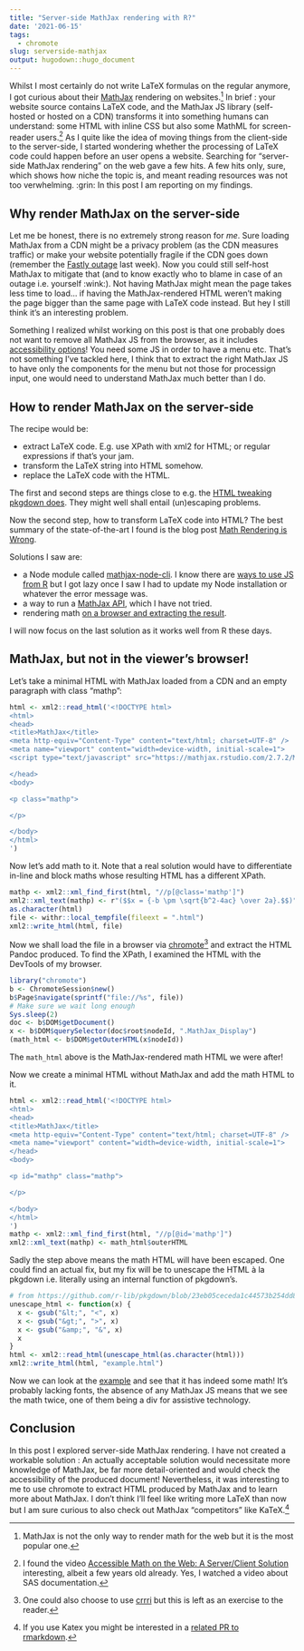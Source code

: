 ```yaml
---
title: "Server-side MathJax rendering with R?"
date: '2021-06-15'
tags:
  - chromote
slug: serverside-mathjax
output: hugodown::hugo_document
---
```


Whilst I most certainly do not write LaTeX formulas on the regular anymore, I got curious about their [MathJax](https://www.mathjax.org/) rendering on websites.[^notmj]
In brief : your website source contains LaTeX code, and the MathJax JS library (self-hosted or hosted on a CDN) transforms it into something humans can understand: some HTML with inline CSS but also some MathML for screen-reader users.[^accessibility]
As I quite like the idea of moving things from the client-side to the server-side, I started wondering whether the processing of LaTeX code could happen before an user opens a website.
Searching for "server-side MathJax rendering" on the web gave a few hits. 
A few hits only, sure, which shows how niche the topic is, and meant reading resources was not too verwhelming. :grin:
In this post I am reporting on my findings.

## Why render MathJax on the server-side

Let me be honest, there is no extremely strong reason for _me_.
Sure loading MathJax from a CDN might be a privacy problem (as the CDN measures traffic) or make your website potentially fragile if the CDN goes down (remember the [Fastly outage](https://en.wikipedia.org/wiki/Fastly#Operation) last week).
Now you could still self-host MathJax to mitigate that (and to know exactly who to blame in case of an outage i.e. yourself :wink:).
Not having MathJax might mean the page takes less time to load... if having the MathJax-rendered HTML weren't making the page bigger than the same page with LaTeX code instead. 
But hey I still think it's an interesting problem.

Something I realized whilst working on this post is that one probably does not want to remove all MathJax JS from the browser, as it includes [accessibility options](https://docs.mathjax.org/en/v2.7-latest/options/extensions/a11y-extensions.html#a11y-extensions)!
You need some JS in order to have a menu etc. 
That's not something I've tackled here, I think that to extract the right MathJax JS to have only the components for the menu but not those for processign input, one would need to understand MathJax much better than I do.

## How to render MathJax on the server-side

The recipe would be:

- extract LaTeX code. E.g. use XPath with xml2 for HTML; or regular expressions if that's your jam.
- transform the LaTeX string into HTML somehow.
- replace the LaTeX code with the HTML.

The first and second steps are things close to e.g. the [HTML tweaking pkgdown does](https://github.com/r-lib/pkgdown/blob/master/R/html-tweak.R).
They might well shall entail (un)escaping problems.

Now the second step, how to transform LaTeX code into HTML?
The best summary of the state-of-the-art I found is the blog post [Math Rendering is Wrong](https://danilafe.com/blog/math_rendering_is_wrong/).

Solutions I saw are:

- a Node module called [mathjax-node-cli](https://github.com/mathjax/mathjax-node-cli). I know there are [ways to use JS from R](https://blog.r-hub.io/2020/08/25/js-r/#bundling-javascript-code) but I got lazy once I saw I had to update my Node installation or whatever the error message was.
- a way to run a [MathJax API](https://github.com/chialab/math-api), which I have not tried.
- rendering math [on a browser and extracting the result](https://advancedweb.hu/mathjax-processing-on-the-server-side/).

I will now focus on the last solution as it works well from R these days.

## MathJax, but not in the viewer's browser!

Let's take a minimal HTML with MathJax loaded from a CDN and an empty paragraph with class "mathp":

```r
html <- xml2::read_html('<!DOCTYPE html>
<html>
<head>
<title>MathJax</title>
<meta http-equiv="Content-Type" content="text/html; charset=UTF-8" />
<meta name="viewport" content="width=device-width, initial-scale=1">
<script type="text/javascript" src="https://mathjax.rstudio.com/2.7.2/MathJax.js?config=TeX-AMS-MML_HTMLorMML"></script>

</head>
<body>

<p class="mathp">

</p>

</body>
</html>
')

```

Now let's add math to it.
Note that a real solution would have to differentiate in-line and block maths whose resulting HTML has a different XPath.

```r
mathp <- xml2::xml_find_first(html, "//p[@class='mathp']")
xml2::xml_text(mathp) <- r"($$x = {-b \pm \sqrt{b^2-4ac} \over 2a}.$$)"
as.character(html)
file <- withr::local_tempfile(fileext = ".html")
xml2::write_html(html, file)
```

Now we shall load the file in a browser via [chromote](https://github.com/rstudio/chromote/)[^crrri] and extract the HTML Pandoc produced.
To find the XPath, I examined the HTML with the DevTools of my browser.

```r
library("chromote")
b <- ChromoteSession$new()
b$Page$navigate(sprintf("file://%s", file)) 
# Make sure we wait long enough
Sys.sleep(2)
doc <- b$DOM$getDocument()
x <- b$DOM$querySelector(doc$root$nodeId, ".MathJax_Display")
(math_html <- b$DOM$getOuterHTML(x$nodeId))
```

The `math_html` above is the MathJax-rendered math HTML we were after!

Now we create a minimal HTML without MathJax and add the math HTML to it.

```r
html <- xml2::read_html('<!DOCTYPE html>
<html>
<head>
<title>MathJax</title>
<meta http-equiv="Content-Type" content="text/html; charset=UTF-8" />
<meta name="viewport" content="width=device-width, initial-scale=1">
</head>
<body>

<p id="mathp" class="mathp">

</p>

</body>
</html>
')
mathp <- xml2::xml_find_first(html, "//p[@id='mathp']")
xml2::xml_text(mathp) <- math_html$outerHTML
```

Sadly the step above means the math HTML will have been escaped. 
One could find an actual fix, but my fix will be to unescape the HTML à la pkgdown i.e. literally using an internal function of pkgdown's.

```r
# from https://github.com/r-lib/pkgdown/blob/23eb05ceceda1c44573b254dd8b96e92cd91f825/R/html-build.R#L49
unescape_html <- function(x) {
  x <- gsub("&lt;", "<", x)
  x <- gsub("&gt;", ">", x)
  x <- gsub("&amp;", "&", x)
  x
}
html <- xml2::read_html(unescape_html(as.character(html)))
xml2::write_html(html, "example.html")
```

Now we can look at the [example](example.html) and see that it has indeed some math!
It's probably lacking fonts, the absence of any MathJax JS means that we see the math twice, one of them being a div for assistive technology.

## Conclusion

In this post I explored server-side MathJax rendering.
I have not created a workable solution : An actually acceptable solution would necessitate more knowledge of MathJax, be far more detail-oriented and would check the accessibility of the produced document!
Nevertheless, it was interesting to me to use chromote to extract HTML produced by MathJax and to learn more about MathJax.
I don't think I'll feel like writing more LaTeX than now but I am sure curious to also check out MathJax "competitors" like KaTeX.[^katex]

[^notmj]: MathJax is not the only way to render math for the web but it is the most popular one.
[^accessibility]: I found the video [Accessible Math on the Web: A Server/Client Solution](https://www.writethedocs.org/videos/na/2016/accessible-math-on-the-web-a-server-client-solution-tim-arnold/) interesting, albeit a few years old already. Yes, I watched a video about SAS documentation.
[^crrri]: One could also choose to use [crrri](https://github.com/RLesur/crrri) but this is left as an exercise to the reader.
[^katex]: If you use Katex you might be interested in a [related PR to rmarkdown](https://github.com/rstudio/rmarkdown/pull/1940).
